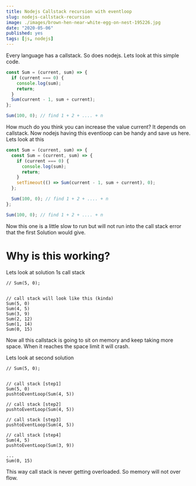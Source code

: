 ```yaml
---
title: Nodejs Callstack recursion with eventloop
slug: nodejs-callstack-recursion
image: ./images/brown-hen-near-white-egg-on-nest-195226.jpg
date: "2020-05-06"
published: yes
tags: [js, nodejs]
---
```



Every language has a callstack. So does nodejs. Lets look at this simple code.

<CodeDivWrapper>

<Highlight>

```js
const Sum = (current, sum) => {
  if (current === 0) {
    console.log(sum);
    return;
  }
  Sum(current - 1, sum + current);
};

Sum(100, 0); // find 1 + 2 + .... + n
```

</Highlight>

</CodeDivWrapper>

How much do you think you can increase the value current? It depends on callstack. Now nodejs having this eventloop can be handy and save us here. Lets look at this

<CodeDivWrapper>

<Highlight>

```js
const Sum = (current, sum) => {
  const Sum = (current, sum) => {
    if (current === 0) {
      console.log(sum);
      return;
    }
    setTimeout(() => Sum(current - 1, sum + current), 0);
  };

  Sum(100, 0); // find 1 + 2 + .... + n
};

Sum(100, 0); // find 1 + 2 + .... + n
```

</Highlight>

</CodeDivWrapper>

Now this one is a little slow to run but will not run into the call stack error that the first Solution would give.

# Why is this working?

Lets look at solution 1s call stack

<CodeDivWrapper>

<Highlight>

```text
// Sum(5, 0);


// call stack will look like this (kinda)
Sum(5, 0)
Sum(4, 5)
Sum(3, 9)
Sum(2, 12)
Sum(1, 14)
Sum(0, 15)
```

</Highlight>

</CodeDivWrapper>

Now all this callstack is going to sit on memory and keep taking more space. When it reaches the space limit it will crash.

Lets look at second solution

<CodeDivWrapper>

<Highlight>

```text
// Sum(5, 0);


// call stack [step1]
Sum(5, 0)
pushtoEventLoop(Sum(4, 5))

// call stack [step2]
pushtoEventLoop(Sum(4, 5))

// call stack [step3]
pushtoEventLoop(Sum(4, 5))

// call stack [step4]
Sum(4, 5)
pushtoEventLoop(Sum(3, 9))

...
Sum(0, 15)
```

</Highlight>

</CodeDivWrapper>

This way call stack is never getting overloaded. So memory will not over flow.
